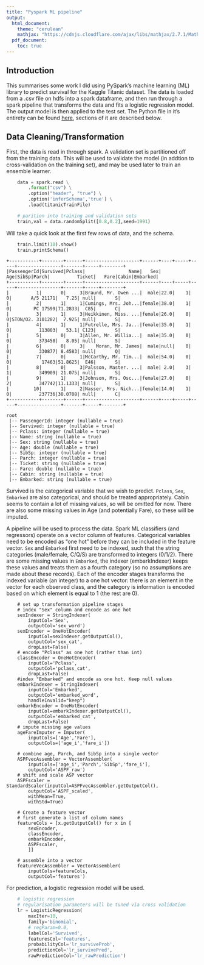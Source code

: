 ```yaml
---
title: "Pyspark ML pipeline"
output:
  html_document:
    theme: "cerulean" 
    mathjax: "https://cdnjs.cloudflare.com/ajax/libs/mathjax/2.7.1/MathJax.js?config=TeX-AMS-MML_HTMLorMML"
  pdf_document:
    toc: true
---
```



## Introduction
This summarises some work I did using PySpark's machine learning (ML) library to predict survival for the Kaggle Titanic dataset. The data is loaded from a .csv file on hdfs into a spark dataframe, and then run through a spark pipeline that transforms the data and fits a logistic regression model. The output model is then applied to the test set. The Python file in it's entirety can be found [here](https://github.com/petethegreat/HadoopSpark/blob/master/pyspark_Titanic.py), sections of it are described below.

## Data Cleaning/Transformation

First, the data is read in through spark. A validation set is partitioned off from the training data. This will be used to validate the model (in addtion to cross-validation on the training set), and may be used later to train an ensemble learner.

```Python
    data = spark.read \
        .format("csv") \
        .option("header", "true") \
        .option('inferSchema','true') \
        .load(titanicTrainFile)

    # parition into training and validation sets
    train,val = data.randomSplit([0.8,0.2],seed=1991)
```    
Will take a quick look at the first few rows of data, and the schema.


```Python
    train.limit(10).show()
    train.printSchema()
```
```
+-----------+--------+------+--------------------+------+----+-----+-----+----------------+-------+-----+--------+
|PassengerId|Survived|Pclass|                Name|   Sex| Age|SibSp|Parch|          Ticket|   Fare|Cabin|Embarked|
+-----------+--------+------+--------------------+------+----+-----+-----+----------------+-------+-----+--------+
|          1|       0|     3|Braund, Mr. Owen ...|  male|22.0|    1|    0|       A/5 21171|   7.25| null|       S|
|          2|       1|     1|Cumings, Mrs. Joh...|female|38.0|    1|    0|        PC 17599|71.2833|  C85|       C|
|          3|       1|     3|Heikkinen, Miss. ...|female|26.0|    0|    0|STON/O2. 3101282|  7.925| null|       S|
|          4|       1|     1|Futrelle, Mrs. Ja...|female|35.0|    1|    0|          113803|   53.1| C123|       S|
|          5|       0|     3|Allen, Mr. Willia...|  male|35.0|    0|    0|          373450|   8.05| null|       S|
|          6|       0|     3|    Moran, Mr. James|  male|null|    0|    0|          330877| 8.4583| null|       Q|
|          7|       0|     1|McCarthy, Mr. Tim...|  male|54.0|    0|    0|           17463|51.8625|  E46|       S|
|          8|       0|     3|Palsson, Master. ...|  male| 2.0|    3|    1|          349909| 21.075| null|       S|
|          9|       1|     3|Johnson, Mrs. Osc...|female|27.0|    0|    2|          347742|11.1333| null|       S|
|         10|       1|     2|Nasser, Mrs. Nich...|female|14.0|    1|    0|          237736|30.0708| null|       C|
+-----------+--------+------+--------------------+------+----+-----+-----+----------------+-------+-----+--------+

root
 |-- PassengerId: integer (nullable = true)
 |-- Survived: integer (nullable = true)
 |-- Pclass: integer (nullable = true)
 |-- Name: string (nullable = true)
 |-- Sex: string (nullable = true)
 |-- Age: double (nullable = true)
 |-- SibSp: integer (nullable = true)
 |-- Parch: integer (nullable = true)
 |-- Ticket: string (nullable = true)
 |-- Fare: double (nullable = true)
 |-- Cabin: string (nullable = true)
 |-- Embarked: string (nullable = true)

```

Survived is the categorical variable that we wish to predict. `Pclass`, `Sex`, `Embarked` are also categorical, and should be treated appropriately. Cabin seems to contain a lot of missing values, so will be omitted for now. There are also some missing values in Age (and potentially Fare), so these will be imputed.

A pipeline will be used to process the data. Spark ML classifiers (and regressors) operate on a vector column of features. Categorical variables need to be encoded as "one hot" before they can be included in the feature vector. `Sex` and `Embarked` first need to be indexed, such that the string categories (male/female, C/Q/S) are transformed to integers (0/1/2). There are some missing values in `Embarked`, the indexer (embarkIndexer) keeps these values and treats them as a fourth category (so no assumptions are made about these records). Each of the encoder stages transforms the indexed variable (an integer) to a one hot vector: there is an element in the vector for each observed class, and the category is information is encoded based on which element is equal to 1 (the rest are 0). 

```
    # set up transformation pipeline stages
    # index "Sex" column and encode as one hot
    sexIndexer = StringIndexer(
        inputCol='Sex',
        outputCol='sex_word')
    sexEncoder = OneHotEncoder(
        inputCol=sexIndexer.getOutputCol(),
        outputCol='sex_cat',
        dropLast=False)
    # encode "Pclass" as one hot (rather than int)
    classEncoder = OneHotEncoder(
        inputCol='Pclass',
        outputCol='pclass_cat',
        dropLast=False)
    #index "Embarked" and encode as one hot. Keep null values
    embarkIndexer = StringIndexer(
        inputCol='Embarked',
        outputCol='embarked_word',
        handleInvalid="keep")
    embarkEncoder = OneHotEncoder(
        inputCol=embarkIndexer.getOutputCol(),
        outputCol='embarked_cat',
        dropLast=False)
    # impute missing age values
    ageFareImputer = Imputer(
        inputCols=['Age','Fare'],
        outputCols=['age_i','fare_i'])

    # combine age, Parch, and SibSp into a single vector
    ASPFvecAssembler = VectorAssembler(
        inputCols=['age_i','Parch','SibSp','fare_i'],
        outputCol='ASPF_raw')
    # shift and scale ASP vector
    ASPFscaler = StandardScaler(inputCol=ASPFvecAssembler.getOutputCol(),
        outputCol='ASPF_scaled',
        withMean=True,
        withStd=True)

    # Create a feature vector
    # first generate a list of column names
    featureCols = [x.getOutputCol() for x in [
        sexEncoder,
        classEncoder,
        embarkEncoder,
        ASPFscaler,
        ]]

    # assemble into a vector
    featureVecAssembler = VectorAssembler(
        inputCols=featureCols,
        outputCol='features')

```

For prediction, a logistic regression model will be used. 
```python
    # logistic regression
    # regularisation parameters will be tuned via cross validation
    lr = LogisticRegression(
        maxIter=10,
        family='binomial',
        # regParam=0.0,
        labelCol='Survived',
        featuresCol='features',
        probabilityCol='lr_surviveProb',
        predictionCol='lr_survivePred',
        rawPredictionCol='lr_rawPrediction')
```        
